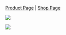 [Product Page](https://www.flux.audio/project/ircam-verb-session/) 
| [Shop Page](https://shop.flux.audio/en_US/products/ircam-verb-session)

![](https://media.githubusercontent.com/media/FLUX-SE/doc_images/main/Plugins/ircam-verb-session/verb_session_00.png)

![](https://media.githubusercontent.com/media/FLUX-SE/doc_images/main/Plugins/ircam-verb-session/verb_session_01.png)